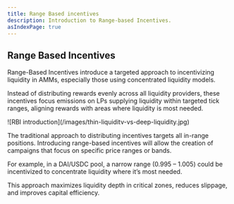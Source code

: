 ```yaml
---
title: Range Based incentives
description: Introduction to Range-based Incentives.
asIndexPage: true
---
```


## Range Based Incentives

Range-Based Incentives introduce a targeted approach to incentivizing liquidity
in AMMs, especially those using concentrated liquidity models.

Instead of distributing rewards evenly across all liquidity providers, these
incentives focus emissions on LPs supplying liquidity within targeted tick
ranges, aligning rewards with areas where liquidity is most needed.

<div className="mediaWrapper">
  ![RBI introduction](/images/thin-liquiditv-vs-deep-liquidity.jpg)
</div>

The traditional approach to distributing incentives targets all in-range
positions. Introducing range-based incentives will allow the creation of
campaigns that focus on specific price ranges or bands.

For example, in a DAI/USDC pool, a narrow range (0.995 – 1.005) could be
incentivized to concentrate liquidity where it’s most needed.

This approach maximizes liquidity depth in critical zones, reduces slippage, and
improves capital efficiency.
